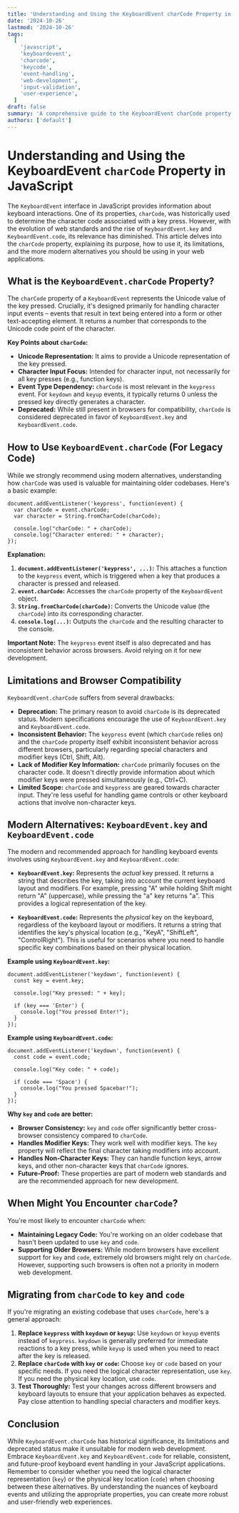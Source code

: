```yaml
---
title: 'Understanding and Using the KeyboardEvent charCode Property in JavaScript'
date: '2024-10-26'
lastmod: '2024-10-26'
tags:
  [
    'javascript',
    'keyboardevent',
    'charcode',
    'keycode',
    'event-handling',
    'web-development',
    'input-validation',
    'user-experience',
  ]
draft: false
summary: 'A comprehensive guide to the KeyboardEvent charCode property in JavaScript, covering its purpose, usage, browser compatibility, and alternatives for modern web development. Learn how to accurately capture character input from users.'
authors: ['default']
---
```


# Understanding and Using the KeyboardEvent `charCode` Property in JavaScript

The `KeyboardEvent` interface in JavaScript provides information about keyboard interactions. One of its properties, `charCode`, was historically used to determine the character code associated with a key press. However, with the evolution of web standards and the rise of `KeyboardEvent.key` and `KeyboardEvent.code`, its relevance has diminished. This article delves into the `charCode` property, explaining its purpose, how to use it, its limitations, and the more modern alternatives you should be using in your web applications.

## What is the `KeyboardEvent.charCode` Property?

The `charCode` property of a `KeyboardEvent` represents the Unicode value of the key pressed. Crucially, it's designed primarily for handling character input events – events that result in text being entered into a form or other text-accepting element. It returns a number that corresponds to the Unicode code point of the character.

**Key Points about `charCode`:**

- **Unicode Representation:** It aims to provide a Unicode representation of the key pressed.
- **Character Input Focus:** Intended for character input, not necessarily for all key presses (e.g., function keys).
- **Event Type Dependency:** `charCode` is most relevant in the `keypress` event. For `keydown` and `keyup` events, it typically returns 0 unless the pressed key directly generates a character.
- **Deprecated:** While still present in browsers for compatibility, `charCode` is considered deprecated in favor of `KeyboardEvent.key` and `KeyboardEvent.code`.

## How to Use `KeyboardEvent.charCode` (For Legacy Code)

While we strongly recommend using modern alternatives, understanding how `charCode` was used is valuable for maintaining older codebases. Here's a basic example:

```plaintext
document.addEventListener('keypress', function(event) {
  var charCode = event.charCode;
  var character = String.fromCharCode(charCode);

  console.log("charCode: " + charCode);
  console.log("Character entered: " + character);
});
```

**Explanation:**

1.  **`document.addEventListener('keypress', ...)`:** This attaches a function to the `keypress` event, which is triggered when a key that produces a character is pressed and released.
2.  **`event.charCode`:** Accesses the `charCode` property of the `KeyboardEvent` object.
3.  **`String.fromCharCode(charCode)`:** Converts the Unicode value (the `charCode`) into its corresponding character.
4.  **`console.log(...)`:** Outputs the `charCode` and the resulting character to the console.

**Important Note:** The `keypress` event itself is also deprecated and has inconsistent behavior across browsers. Avoid relying on it for new development.

## Limitations and Browser Compatibility

`KeyboardEvent.charCode` suffers from several drawbacks:

- **Deprecation:** The primary reason to avoid `charCode` is its deprecated status. Modern specifications encourage the use of `KeyboardEvent.key` and `KeyboardEvent.code`.
- **Inconsistent Behavior:** The `keypress` event (which `charCode` relies on) and the `charCode` property itself exhibit inconsistent behavior across different browsers, particularly regarding special characters and modifier keys (Ctrl, Shift, Alt).
- **Lack of Modifier Key Information:** `charCode` primarily focuses on the character code. It doesn't directly provide information about which modifier keys were pressed simultaneously (e.g., Ctrl+C).
- **Limited Scope:** `charCode` and `keypress` are geared towards character input. They're less useful for handling game controls or other keyboard actions that involve non-character keys.

## Modern Alternatives: `KeyboardEvent.key` and `KeyboardEvent.code`

The modern and recommended approach for handling keyboard events involves using `KeyboardEvent.key` and `KeyboardEvent.code`:

- **`KeyboardEvent.key`:** Represents the _actual_ key pressed. It returns a string that describes the key, taking into account the current keyboard layout and modifiers. For example, pressing "A" while holding Shift might return "A" (uppercase), while pressing the "a" key returns "a". This provides a logical representation of the key.

- **`KeyboardEvent.code`:** Represents the _physical_ key on the keyboard, regardless of the keyboard layout or modifiers. It returns a string that identifies the key's physical location (e.g., "KeyA", "ShiftLeft", "ControlRight"). This is useful for scenarios where you need to handle specific key combinations based on their physical location.

**Example using `KeyboardEvent.key`:**

```plaintext
document.addEventListener('keydown', function(event) {
  const key = event.key;

  console.log("Key pressed: " + key);

  if (key === 'Enter') {
    console.log("You pressed Enter!");
  }
});
```

**Example using `KeyboardEvent.code`:**

```plaintext
document.addEventListener('keydown', function(event) {
  const code = event.code;

  console.log("Key code: " + code);

  if (code === 'Space') {
    console.log("You pressed Spacebar!");
  }
});
```

**Why `key` and `code` are better:**

- **Browser Consistency:** `key` and `code` offer significantly better cross-browser consistency compared to `charCode`.
- **Handles Modifier Keys:** They work well with modifier keys. The `key` property will reflect the final character taking modifiers into account.
- **Handles Non-Character Keys:** They can handle function keys, arrow keys, and other non-character keys that `charCode` ignores.
- **Future-Proof:** These properties are part of modern web standards and are the recommended approach for new development.

## When Might You Encounter `charCode`?

You're most likely to encounter `charCode` when:

- **Maintaining Legacy Code:** You're working on an older codebase that hasn't been updated to use `key` and `code`.
- **Supporting Older Browsers:** While modern browsers have excellent support for `key` and `code`, extremely old browsers might rely on `charCode`. However, supporting such browsers is often not a priority in modern web development.

## Migrating from `charCode` to `key` and `code`

If you're migrating an existing codebase that uses `charCode`, here's a general approach:

1.  **Replace `keypress` with `keydown` or `keyup`:** Use `keydown` or `keyup` events instead of `keypress`. `keydown` is generally preferred for immediate reactions to a key press, while `keyup` is used when you need to react after the key is released.
2.  **Replace `charCode` with `key` or `code`:** Choose `key` or `code` based on your specific needs. If you need the logical character representation, use `key`. If you need the physical key location, use `code`.
3.  **Test Thoroughly:** Test your changes across different browsers and keyboard layouts to ensure that your application behaves as expected. Pay close attention to handling special characters and modifier keys.

## Conclusion

While `KeyboardEvent.charCode` has historical significance, its limitations and deprecated status make it unsuitable for modern web development. Embrace `KeyboardEvent.key` and `KeyboardEvent.code` for reliable, consistent, and future-proof keyboard event handling in your JavaScript applications. Remember to consider whether you need the logical character representation (`key`) or the physical key location (`code`) when choosing between these alternatives. By understanding the nuances of keyboard events and utilizing the appropriate properties, you can create more robust and user-friendly web experiences.
